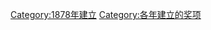{{cat topic in year| topic=建立的奖项|year=1878}}
[[Category:1878年建立|Category:1878年建立]]
[[Category:各年建立的奖项|Category:各年建立的奖项]]